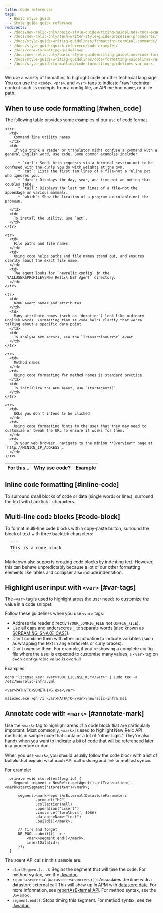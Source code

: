 ```yaml
---
title: Code references
tags:
  - Basic style guide
  - Style guide quick reference
redirects:
  - /docs/new-relic-only/basic-style-guide/writing-guidelines/code-examples
  - /docs/new-relic-only/tech-writer-style-guide/processes-procedures/formatting-terminal-commands
  - /docs/style-guide/writing-guidelines/formatting-terminal-commands/
  - /docs/style-guide/quick-reference/code-examples/
  - /docs/code-formatting-guidelines
  - /docs/new-relic-only/basic-style-guide/writing-guidelines/code-formatting-guidelines
  - /docs/style-guide/writing-guidelines/code-formatting-guidelines-var-mark
  - /docs/style-guide/formatting/code-formatting-guidelines-var-mark
---
```


We use a variety of formatting to highlight code or other technical language. You can use the `<code>`, `<pre>`, and `<var>` tags to indicate "raw" technical content such as excerpts from a config file, an API method name, or a file path.

## When to use code formatting [#when_code]

The following table provides some examples of our use of code format.

<table>
  <thead>
    <tr>
      <th width={200}>
        For this...
      </th>
      <th>
        Why use code?
      </th>
      <th>
        Example
      </th>
    </tr>
  </thead>

  <tbody>

    <tr>
      <td>
        Command line utility names
      </td>
      <td>
        If you think a reader or translator might confuse a command with a general English word, use code. Some common examples include:

          * `curl`: Sends http requests via a terminal session–not to be confused with the curls you do with weights at the gym.
          * `cat`: Lists the first ten lines of a file–not a feline pet who ignores you.
          * `date`: Displays the day, year, and time–not an outing that couples take.
          * `tail`: Displays the last ten lines of a file–not the appendage on various mammals.
          * `which`: Show the location of a program executable–not the pronoun.

      </td>
      <td>
        To install the utility, use `apt`.
      </td>
    </tr>
      
    <tr>
      <td>
        File paths and file names
      </td>
      <td>
        Using code helps paths and file names stand out, and ensures clarity about the exact file name.
      </td>
      <td>
        The agent looks for `newrelic.config` in the `%ALLUSERSPROFILE%\New Relic\.NET Agent` directory.
      </td>
    </tr>

    <tr>
      <td>
        NRDB event names and attributes
      </td>
      <td>
        Many attribute names (such as `duration`) look like ordinary English words. Formatting them as code helps clarify that we're talking about a specific data point.
      </td>
      <td>
        To analyze APM errors, use the `TransactionError` event.
      </td>
    </tr>

    <tr>
      <td>
        Method names
      </td>
      <td>
        Using code formatting for method names is standard practice.
      </td>
      <td>
        To initialize the APM agent, use `startAgent()`.
      </td>
    </tr>

    <tr>
      <td>
        URLs you don't intend to be clicked
      </td>
      <td>
        Using code formatting hints to the user that they may need to customize or tweak the URL to ensure it works for them.
      </td>
      <td>
        In your web browser, navigate to the minion **Overview** page at `http://MINION_IP_ADDRESS`.
      </td>
    </tr>
  </tbody>
</table>

## Inline code formatting [#inline-code]

To surround small blocks of code or data (single words or lines), surround the text with backtick `` ` `` characters.

## Multi-line code blocks [#code-block]
  
To format multi-line code blocks with a copy-paste button, surround the block of text with three backtick characters:

<pre>
  &#96;&#96;&#96;
  This is a code block
  &#96;&#96;&#96;
</pre>

Markdown also supports creating code blocks by indenting text. However, this can behave unpredictably because a lot of our other formatting elements like tables and collapser also include indentation.

## Highlight user input with `<var>` [#var-tags]

The `<var>` tag is used to highlight areas the user needs to customize the value in a code snippet.

Follow these guidelines when you use `<var>` tags:

* Address the reader directly (`YOUR_CONFIG_FILE` not `CONFIG_FILE`).
* Use all caps and underscores `_` to separate words (also known as [SCREAMING_SNAKE_CASE](https://github.com/rubocop-hq/ruby-style-guide#screaming-snake-case)).
* Don't combine them with other punctuation to indicate variables (such as wrapping the text in angle brackets or curly braces).
* Don't overuse them. For example, if you're showing a complete config file where the user is expected to customize many values, a `<var>` tag on each configurable value is overkill.

Examples:

```
echo "license_key: <var>YOUR_LICENSE_KEY</var>" | sudo tee -a /etc/newrelic-infra.yml
```

```
<var>PATH/TO/SOMETHING.exe</var>
```

```
msiexec.exe /qn /i <var>PATH\TO</var>\newrelic-infra.msi
```

## Annotate code with `<mark>` [#annotate-mark]

Use the `<mark>` tag to highlight areas of a code block that are particularly important. Most commonly, `<mark>` is used to highlight New Relic API methods in sample code that contains a lot of "other logic." They're also handy when you want to indicate a bit of code that will be referenced later in a procedure or doc. 

When you use `<mark>`, you should usually follow the code block with a list of bullets that explain what each API call is doing and link to method syntax. 

For example: 

```
  private void storeItem(long id) {
    Segment segment = NewRelic.getAgent().getTransaction(). <mark>startSegment("storeItem")</mark>;

      segment.<mark>reportAsExternal(DatastoreParameters
              .product("H2")
              .collection(null)
              .operation("insert")
              .instance("localhost", 8080)
              .databaseName("test")
              .build())</mark>;

      // fire and forget
      DB_POOL.submit(() -> {
          <mark>segment.end()</mark>;
          insertData(id);
      });
  }
```

The agent API calls in this sample are:

* `startSegment(...)`: Begins the segment that will time the code. For method syntax, see the [Javadoc](https://example.com).
* `reportAsExternal(DatastoreParameters())`: Associates the time with a datastore external call This will show up in APM with [datastore data](/docs/apm/applications-menu/features/analyze-database-instance-level-performance-issues). For more information, see [reportAsExternal API](http://newrelic.github.io/java-agent-api/javadoc/index.html?com/newrelic/api/agent/TracedMethod.html). For method syntax, see the [Javadoc](https://example.com).
* `segment.end()`: Stops timing this segment. For method syntax, see the [Javadoc](https://example.com).
